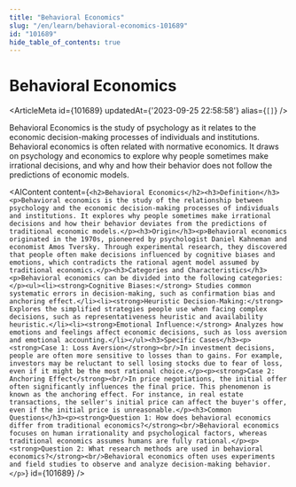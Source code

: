 ```yaml
---
title: "Behavioral Economics"
slug: "/en/learn/behavioral-economics-101689"
id: "101689"
hide_table_of_contents: true
---
```



# Behavioral Economics

<ArticleMeta id={101689} updatedAt={'2023-09-25 22:58:58'} alias={`[]`} />
<div className='border-solid border-b border-t-0 my-4 border-[var(--ifm-color-gray-300)]' />

Behavioral Economics is the study of psychology as it relates to the economic decision-making processes of individuals and institutions. Behavioral economics is often related with normative economics. It draws on psychology and economics to explore why people sometimes make irrational decisions, and why and how their behavior does not follow the predictions of economic models.

<AIContent content={`<h2>Behavioral Economics</h2><h3>Definition</h3><p>Behavioral economics is the study of the relationship between psychology and the economic decision-making processes of individuals and institutions. It explores why people sometimes make irrational decisions and how their behavior deviates from the predictions of traditional economic models.</p><h3>Origin</h3><p>Behavioral economics originated in the 1970s, pioneered by psychologist Daniel Kahneman and economist Amos Tversky. Through experimental research, they discovered that people often make decisions influenced by cognitive biases and emotions, which contradicts the rational agent model assumed by traditional economics.</p><h3>Categories and Characteristics</h3><p>Behavioral economics can be divided into the following categories:</p><ul><li><strong>Cognitive Biases:</strong> Studies common systematic errors in decision-making, such as confirmation bias and anchoring effect.</li><li><strong>Heuristic Decision-Making:</strong> Explores the simplified strategies people use when facing complex decisions, such as representativeness heuristic and availability heuristic.</li><li><strong>Emotional Influence:</strong> Analyzes how emotions and feelings affect economic decisions, such as loss aversion and emotional accounting.</li></ul><h3>Specific Cases</h3><p><strong>Case 1: Loss Aversion</strong><br/>In investment decisions, people are often more sensitive to losses than to gains. For example, investors may be reluctant to sell losing stocks due to fear of loss, even if it might be the most rational choice.</p><p><strong>Case 2: Anchoring Effect</strong><br/>In price negotiations, the initial offer often significantly influences the final price. This phenomenon is known as the anchoring effect. For instance, in real estate transactions, the seller's initial price can affect the buyer's offer, even if the initial price is unreasonable.</p><h3>Common Questions</h3><p><strong>Question 1: How does behavioral economics differ from traditional economics?</strong><br/>Behavioral economics focuses on human irrationality and psychological factors, whereas traditional economics assumes humans are fully rational.</p><p><strong>Question 2: What research methods are used in behavioral economics?</strong><br/>Behavioral economics often uses experiments and field studies to observe and analyze decision-making behavior.</p>`} id={101689} />
